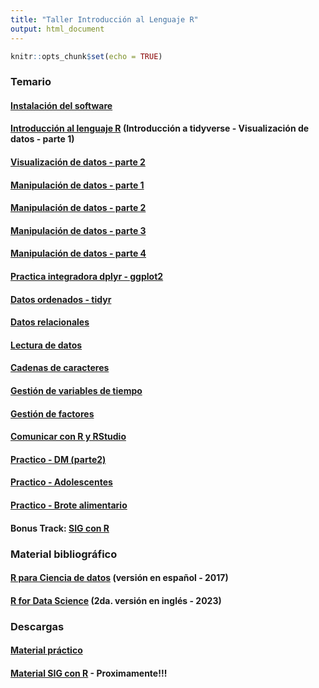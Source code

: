 ```yaml
---
title: "Taller Introducción al Lenguaje R"
output: html_document
---
```


```r
knitr::opts_chunk$set(echo = TRUE)
```

### Temario

#### [Instalación del software](https://cballejo.github.io/Instalacion)

#### [Introducción al lenguaje R](https://cballejo.github.io/Intro1)  (Introducción a tidyverse - Visualización de datos - parte 1)

#### [Visualización de datos - parte 2](https://cballejo.github.io/Intro2)

#### [Manipulación de datos - parte 1](https://cballejo.github.io/Intro3)

#### [Manipulación de datos - parte 2](https://cballejo.github.io/Intro4)

#### [Manipulación de datos - parte 3](https://cballejo.github.io/Intro5) 

#### [Manipulación de datos - parte 4](https://cballejo.github.io/Intro6)

#### [Practica integradora dplyr - ggplot2](https://cballejo.github.io/Intro7)

#### [Datos ordenados - tidyr](https://cballejo.github.io/Intro8) 

#### [Datos relacionales](https://cballejo.github.io/Intro9)

#### [Lectura de datos](https://cballejo.github.io/Intro10)

#### [Cadenas de caracteres](https://cballejo.github.io/Intro11)

#### [Gestión de variables de tiempo](https://cballejo.github.io/Intro13)

#### [Gestión de factores](https://cballejo.github.io/Intro14)

#### [Comunicar con R y RStudio](https://cballejo.github.io/Intro15)

#### [Practico - DM (parte2)](https://cballejo.github.io/Intro7bis/)

#### [Practico - Adolescentes](https://cballejo.github.io/Intro18/)

#### [Practico - Brote alimentario](https://cballejo.github.io/Intro17/)

#### Bonus Track: [SIG con R](https://cballejo.github.io/Intro12)


### Material bibliográfico

#### [R para Ciencia de datos](https://es.r4ds.hadley.nz/) (versión en español - 2017)

#### [R for Data Science](https://r4ds.hadley.nz/) (2da. versión en inglés - 2023)

### Descargas 

#### [Material práctico](https://drive.google.com/file/d/10zPzS9RUldBpYZU82_r1Ms77YcHhWkMK/view?usp=sharing)

#### [Material SIG con R]() - **Proximamente!!!**
